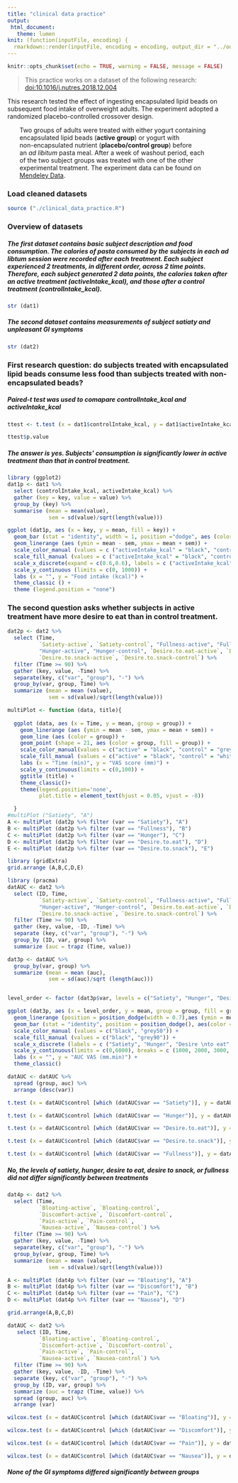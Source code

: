 ```yaml
---
title: "clinical data practice"
output: 
 html_document:
   theme: lumen
knit: (function(inputFile, encoding) {
  rmarkdown::render(inputFile, encoding = encoding, output_dir = "../output/") })
---
```


```r
knitr::opts_chunk$set(echo = TRUE, warning = FALSE, message = FALSE)
```

> This practice works on a dataset of the following research:    
> [doi:10.1016/j.nutres.2018.12.004](https://doi.org/10.1016/j.nutres.2018.12.004)    


This research tested the effect of ingesting encapsulated lipid beads on subsequent food intake of overweight adults. The experiment adopted a randomized placebo-controlled crossover design.   

|        Two groups of adults were treated with either yogurt containing 
|        encapsulated lipid beads (**active group**) or yogurt with 
|        non-encapsulated nutrient (**placebo/control group**) before
|        an *ad libitum* pasta meal. After a week of washout period, each
|        of the two subject groups was treated with one of the other 
|        experimental treatment. The experiment data can be found on 
|        [Mendeley Data](https://data.mendeley.com/datasets/hxyx3vdf3b/1).    

### Load cleaned datasets
```r
source ("./clinical_data_practice.R")
```

### Overview of datasets    
##### The first dataset contains basic subject description and food consumption. The calories of pasta consumed by the subjects in each *ad libtum* session were recorded after each treatment. Each subject experienced 2 treatments, in different order, across 2 time points. Therefore, each subject generated 2 data points, the calories taken after an active treatment (**activeIntake_kcal**), and those after a control treatment (**controlIntake_kcal**).  
```r
str (dat1)
```

##### The second dataset contains measurements of subject satiaty and unpleasant GI symptoms
```r
str (dat2)
```
    
### First research question: do subjects treated with encapsulated lipid beads consume less food than subjects treated with non-encapsulated beads?    
    
##### Paired-t test was used to comapare controlIntake_kcal and activeIntake_kcal    
```r
ttest <- t.test (x = dat1$controlIntake_kcal, y = dat1$activeIntake_kcal, paired = TRUE)

ttest$p.value
```

##### The answer is yes. Subjects' consumption is significantly lower in active treatment than that in control treatment.
```r
library (ggplot2)
dat1p <- dat1 %>% 
  select (controlIntake_kcal, activeIntake_kcal) %>% 
  gather (key = key, value = value) %>% 
  group_by (key) %>% 
  summarise (mean = mean(value),
             sem = sd(value)/sqrt(length(value)))

ggplot (dat1p, aes (x = key, y = mean, fill = key)) +
  geom_bar (stat = "identity", width = 1, position ="dodge", aes (color = key, fill = key)) +
  geom_linerange (aes (ymin = mean - sem, ymax = mean + sem)) +
  scale_color_manual (values = c ("activeIntake_kcal" = "black", "controlIntake_kcal" = "grey50")) +
  scale_fill_manual (values = c ("activeIntake_kcal" = "black", "controlIntake_kcal" = "grey90")) +
  scale_x_discrete(expand = c(0.6,0.6), labels = c ("activeIntake_kcal" = "Active", "controlIntake_kcal" = "Cnotrol")) +
  scale_y_continuous (limits = c(0, 1000)) +
  labs (x = "", y = "Food intake (kcal)") +
  theme_classic () +
  theme (legend.position = "none")
```

### The second question asks whether subjects in active treatment have more desire to eat than in control treatment.
```r
dat2p <- dat2 %>% 
  select (Time,
          `Satiety-active`, `Satiety-control`, "Fullness-active", "Fullness-control", 
          "Hunger-active", "Hunger-control", `Desire.to.eat-active`, `Desire.to.eat-control`, 
          `Desire.to.snack-active`, `Desire.to.snack-control`) %>% 
  filter (Time >= 90) %>% 
  gather (key, value, -Time) %>% 
  separate(key, c("var", "group"), "-") %>% 
  group_by(var, group, Time) %>% 
  summarize (mean = mean (value),
             sem = sd(value)/sqrt(length(value)))

multiPlot <- function (data, title){
  
  ggplot (data, aes (x = Time, y = mean, group = group)) +
    geom_linerange (aes (ymin = mean - sem, ymax = mean + sem)) +
    geom_line (aes (color = group)) +
    geom_point (shape = 21, aes (color = group, fill = group)) +
    scale_color_manual(values = c("active" = "black", "control" = "grey"))+
    scale_fill_manual (values = c("active" = "black", "control" = "white")) +
    labs (x = "Time (min)", y = "VAS score (mm)") +
    scale_y_continuous(limits = c(0,100)) +
    ggtitle (title) +
    theme_classic()+
    theme(legend.position='none', 
          plot.title = element_text(hjust = 0.05, vjust = -8)) 

  }
#multiPlot ("Satiety", "A")
A <- multiPlot (dat2p %>% filter (var == "Satiety"), "A")
B <- multiPlot (dat2p %>% filter (var == "Fullness"), "B")
C <- multiPlot (dat2p %>% filter (var == "Hunger"), "C")
D <- multiPlot (dat2p %>% filter (var == "Desire.to.eat"), "D") 
E <- multiPlot (dat2p %>% filter (var == "Desire.to.snack"), "E")

library (gridExtra)
grid.arrange (A,B,C,D,E)
```

```r
library (pracma)
datAUC <- dat2 %>%
  select (ID, Time,
          `Satiety-active`, `Satiety-control`, "Fullness-active", "Fullness-control", 
          "Hunger-active", "Hunger-control", `Desire.to.eat-active`, `Desire.to.eat-control`, 
          `Desire.to.snack-active`, `Desire.to.snack-control`) %>% 
  filter (Time >= 90) %>% 
  gather (key, value, -ID, -Time) %>% 
  separate (key, c("var", "group"), "-") %>% 
  group_by (ID, var, group) %>% 
  summarize (auc = trapz (Time, value))

dat3p <- datAUC %>% 
  group_by(var, group) %>% 
  summarize (mean = mean (auc),
             sem = sd(auc)/sqrt (length(auc)))


level_order <- factor (dat3p$var, levels = c("Satiety", "Hunger", "Desire.to.eat", "Desire.to.snack", "Fullness"))

ggplot (dat3p, aes (x = level_order, y = mean, group = group, fill = group)) +
  geom_linerange (position = position_dodge(width = 0.7),aes (ymin = mean - sem, ymax = mean + sem)) +
  geom_bar (stat = "identity", position = position_dodge(), aes(color = group)) +
  scale_color_manual (values = c("black", "grey50")) +
  scale_fill_manual (values = c("black", "grey90")) +
  scale_x_discrete (labels = c ("Satiety", "Hunger", "Desire \nto eat", "Desire \nto snack", "Fullness")) +
  scale_y_continuous(limits = c(0,6000), breaks = c (1000, 2000, 3000, 4000, 5000, 6000), labels = c ("", 2000, "", 4000, "", 6000)) +
  labs (x = "", y = "AUC VAS (mm.min)") +
  theme_classic()
```

```r
datAUC <- datAUC %>% 
  spread (group, auc) %>% 
  arrange (desc(var))

t.test (x = datAUC$control [which (datAUC$var == "Satiety")], y = datAUC$active [which (datAUC$var == "Satiety")], paired = TRUE)

t.test (x = datAUC$control [which (datAUC$var == "Hunger")], y = datAUC$active [which (datAUC$var == "Hunger")], paired = TRUE)

t.test (x = datAUC$control [which (datAUC$var == "Desire.to.eat")], y = datAUC$active [which (datAUC$var == "Desire.to.eat")], paired = TRUE)

t.test (x = datAUC$control [which (datAUC$var == "Desire.to.snack")], y = datAUC$active [which (datAUC$var == "Desire.to.snack")], paired = TRUE)

t.test (x = datAUC$control [which (datAUC$var == "Fullness")], y = datAUC$active [which (datAUC$var == "Fullness")], paired = TRUE)
```
##### No, the levels of satiety, hunger, desire to eat, desire to snack, or fullness did not differ significantly between treatments    
    
```r
dat4p <- dat2 %>% 
  select (Time, 
          `Bloating-active`, `Bloating-control`,
          `Discomfort-active`, `Discomfort-control`,
          `Pain-active`, `Pain-control`,
          `Nausea-active`, `Nausea-control`) %>% 
  filter (Time >= 90) %>% 
  gather (key, value, -Time) %>% 
  separate(key, c("var", "group"), "-") %>% 
  group_by(var, group, Time) %>% 
  summarize (mean = mean (value),
             sem = sd(value)/sqrt(length(value)))

A <- multiPlot (dat4p %>% filter (var == "Bloating"), "A")
B <- multiPlot (dat4p %>% filter (var == "Discomfort"), "B")
C <- multiPlot (dat4p %>% filter (var == "Pain"), "C")
D <- multiPlot (dat4p %>% filter (var == "Nausea"), "D") 

grid.arrange(A,B,C,D)
```

```r
datAUC <- dat2 %>% 
   select (ID, Time, 
          `Bloating-active`, `Bloating-control`,
          `Discomfort-active`, `Discomfort-control`,
          `Pain-active`, `Pain-control`,
          `Nausea-active`, `Nausea-control`) %>% 
  filter (Time >= 90) %>% 
  gather (key, value, -ID, -Time) %>% 
  separate (key, c("var", "group"), "-") %>% 
  group_by (ID, var, group) %>% 
  summarize (auc = trapz (Time, value)) %>% 
  spread (group, auc) %>% 
  arrange (var)

wilcox.test (x = datAUC$control [which (datAUC$var == "Bloating")], y = datAUC$active [which (datAUC$var == "Bloating")], paired = TRUE)

wilcox.test (x = datAUC$control [which (datAUC$var == "Discomfort")], y = datAUC$active [which (datAUC$var == "Discomfort")], paired = TRUE)

wilcox.test (x = datAUC$control [which (datAUC$var == "Pain")], y = datAUC$active [which (datAUC$var == "Pain")], paired = TRUE)

wilcox.test (x = datAUC$control [which (datAUC$var == "Nausea")], y = datAUC$active [which (datAUC$var == "Nausea")], paired = TRUE)

```
    
##### None of the GI symptoms differed significantly between groups    
    
|    
|    
|    
|    